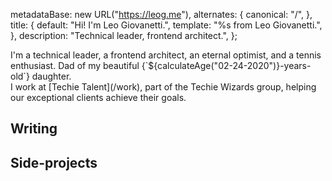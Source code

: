 
  metadataBase: new URL("https://leog.me"),
  alternates: {
    canonical: "/",
  },
  title: {
    default: "Hi! I'm Leo Giovanetti.",
    template: "%s from Leo Giovanetti.",
  },
  description:
    "Technical leader, frontend architect.",
};

<NameTransition />
<div className='pr-42 md:pr-48'>
  I'm a technical leader, a frontend architect, an
  eternal optimist, and a tennis enthusiast. Dad
  of my beautiful {`${calculateAge("02-24-2020")}-years-old`}
  daughter.
  <Avatar src='https://avatars.githubusercontent.com/u/467258?s=400&u=f194cd6cde8cfbf3febfa1ae40440b574ae0f707&v=4' />
</div>

<div className='pr-0 md:pr-40'>
  I work at [Techie Talent](/work), part of the
  Techie Wizards group, helping our exceptional
  clients achieve their goals.
</div>

## Writing

<Posts exclude="side-projects" />

## Side-projects

<Posts include="side-projects" />
